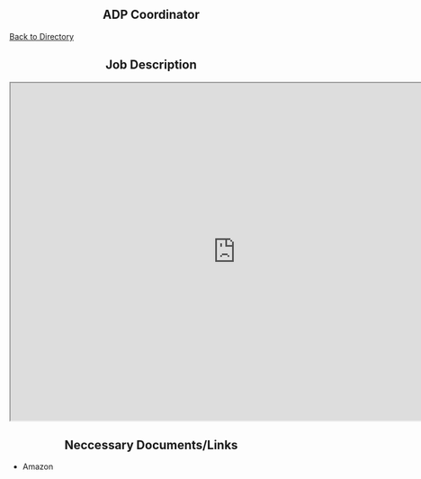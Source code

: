 <div style="text-align: center;">
# ADP Coordinator 
</div>

[Back to Directory](https://cfasi.github.io/cfasimain/directory.html)

<div style="text-align: center;">
## Job Description 
</div>

<iframe src="https://docs.google.com/document/d/e/2PACX-1vTJEcqjTPMMdALtx7vcQ6d2emTpm1ULsBdSndyiMifNkdHpfO75ugBXsIMybtoAz-Xt1yyj_of8sj5L/pub?embedded=true" width= "800" height= "600" ></iframe>



<div style="text-align: center;">
## Neccessary Documents/Links
</div>



- Amazon 